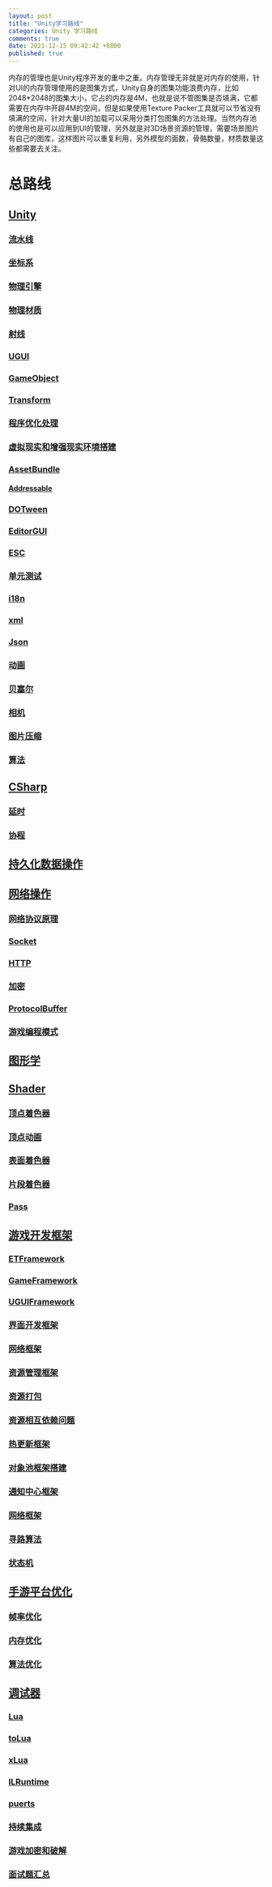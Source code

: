 ```yaml
---
layout: post
title: "Unity学习路线"
categories: Unity 学习路线
comments: true
date: 2021-12-15 09:42:42 +0800
published: true
---
```

内存的管理也是Unity程序开发的重中之重。内存管理无非就是对内存的使用，针对UI的内存管理使用的是图集方式，Unity自身的图集功能浪费内存，比如2048*2048的图集大小，它占的内存是4M，也就是说不管图集是否填满，它都需要在内存中开辟4M的空间，但是如果使用Texture Packer工具就可以节省没有填满的空间，针对大量UI的加载可以采用分类打包图集的方法处理。当然内存池的使用也是可以应用到UI的管理，另外就是对3D场景资源的管理，需要场景图片有自己的图库，这样图片可以重复利用，另外模型的面数，骨骼数量，材质数量这些都需要去关注。

# 总路线


## [Unity](Unity.html)
### [流水线](流水线.html)
### [坐标系](坐标系.html)
### [物理引擎](物理引擎.html)
### [物理材质](物理材质.html)
### [射线](射线.html)
### [UGUI](UGUI.html)
### [GameObject](GameObject.html)
### [Transform](Transform.html)
### [程序优化处理](程序优化处理.html)
### [虚拟现实和增强现实环境搭建](虚拟现实和增强现实环境搭建.html)
### [AssetBundle](AssetBundle.html)
#### [Addressable](Addressable.html)
### [DOTween](DOTween.html)
### [EditorGUI](EditorGUI.html)
### [ESC](ESC.html)
### [单元测试](单元测试.html)
### [i18n](i18n.html)
### [xml](xml.html)
### [Json](Json.html)
### [动画](动画.html)
### [贝塞尔](贝塞尔.html)
### [相机](相机.html)
### [图片压缩](图片压缩.html)
### [算法](算法.html)
## [CSharp](CSharp.html)
### [延时](延时.html)
### [协程](协程.html)
## [持久化数据操作](持久化数据操作.html)
## [网络操作](网络操作.html)
### [网络协议原理](网络协议原理.html)
### [Socket](Socket.html)
### [HTTP](HTTP.html)
### [加密](加密.html)
### [ProtocolBuffer](ProtocolBuffer.html)
### [游戏编程模式](游戏编程模式.html)
## [图形学](图形学.html)
## [Shader](Shader.html)
### [顶点着色器](顶点着色器.html)
### [顶点动画](顶点动画.html)
### [表面着色器](表面着色器.html)
### [片段着色器](片段着色器.html)
### [Pass](Pass.html)
## [游戏开发框架](游戏开发框架.html)
### [ETFramework](ETFramework.html)
### [GameFramework](GameFramework.html)
### [UGUIFramework](UGUIFramework.html)
### [界面开发框架](界面开发框架.html)
### [网络框架](网络框架.html)
### [资源管理框架](资源管理框架.html)
### [资源打包](资源打包.html)
### [资源相互依赖问题](资源相互依赖问题.html)
### [热更新框架](热更新框架.html)
### [对象池框架搭建](对象池框架搭建.html)
### [通知中心框架](通知中心框架.html)
### [网络框架](网络框架.html)
### [寻路算法](寻路算法.html)
### [状态机](状态机.html)
## [手游平台优化](手游平台优化.html)
### [帧率优化](帧率优化.html)
### [内存优化](内存优化.html)
### [算法优化](算法优化.html)
## [调试器](调试器.html)
### [Lua](Lua.html)
### [toLua](toLua.html)
### [xLua](xLua.html)
### [ILRuntime](ILRuntime.html)
### [puerts](puerts.html)
### [持续集成](持续集成.html)
### [游戏加密和破解](游戏加密和破解.html)
### [面试题汇总](面试题汇总.html)
